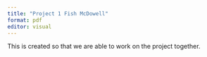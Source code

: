 ```yaml
---
title: "Project 1 Fish McDowell"
format: pdf
editor: visual
---
```


This is created so that we are able to work on the project together.
